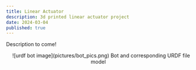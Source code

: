 ```yaml
---
title: Linear Actuator 
description: 3d printed linear actuator project
date: 2024-03-04
published: true
---
```


Description to come!

<p align="center">
    ![urdf bot image](pictures/bot_pics.png)
 Bot and corresponding URDF file model
</p>